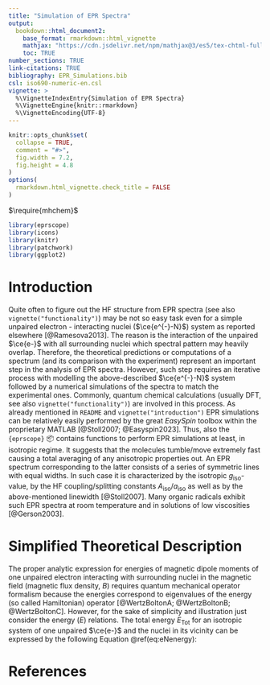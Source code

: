 ```yaml
---
title: "Simulation of EPR Spectra"
output: 
  bookdown::html_document2:
    base_format: rmarkdown::html_vignette
    mathjax: "https://cdn.jsdelivr.net/npm/mathjax@3/es5/tex-chtml-full.js"
    toc: TRUE
number_sections: TRUE
link-citations: TRUE
bibliography: EPR_Simulations.bib
csl: iso690-numeric-en.csl
vignette: >
  %\VignetteIndexEntry{Simulation of EPR Spectra}
  %\VignetteEngine{knitr::rmarkdown}
  %\VignetteEncoding{UTF-8}
---
```


```r
knitr::opts_chunk$set(
  collapse = TRUE,
  comment = "#>",
  fig.width = 7.2,
  fig.height = 4.8
)
options(
  rmarkdown.html_vignette.check_title = FALSE
)
```

$\require{mhchem}$

```r
library(eprscope)
library(icons)
library(knitr)
library(patchwork)
library(ggplot2)
```

# Introduction

Quite often to figure out the HF structure from EPR spectra (see also `vignette("functionality")`) may be not so easy task even for a simple unpaired electron - interacting nuclei ($\ce{e^{-}-N}$) system as reported elsewhere [@Ramesova2013]. The reason is the interaction of the unpaired $\ce{e-}$ with all surrounding nuclei which spectral pattern may heavily overlap. Therefore, the theoretical predictions or computations of a spectrum (and its comparison with the experiment) represent an important step in the analysis of EPR spectra. However, such step requires an iterative process with modelling the above-described $\ce{e^{-}-N}$ system followed by a numerical simulations of the spectra to match the experimental ones. Commonly, quantum chemical calculations (usually DFT, see also `vignette("functionality")`) are involved in this process. As already mentioned in `README` and `vignette("introduction")` EPR simulations can be relatively easily performed by the great *EasySpin* toolbox within the proprietary MATLAB [@Stoll2007; @Easyspin2023]. Thus, also the `{eprscope}` 📦 contains functions to perform EPR simulations at least, in isotropic regime. It suggests that the molecules tumble/move extremely fast causing a total averaging of any anisotropic properties out. An EPR spectrum corresponding to the latter consists of a series of symmetric lines with equal widths. In such case it is characterized by the isotropic $g_{\mathrm{iso}}$-value, by the HF coupling/splitting constants $A_{\mathrm{iso}}/a_{\mathrm{iso}}$ as well as by the above-mentioned linewidth [@Stoll2007]. Many organic radicals exhibit such EPR spectra at room temperature and in solutions of low viscosities [@Gerson2003].

# Simplified Theoretical Description

The proper analytic expression for energies of magnetic dipole moments of one unpaired electron interacting with surrounding nuclei in the magnetic field (magnetic flux density, $B$) requires quantum mechanical operator formalism because the energies correspond to eigenvalues of the energy (so called Hamiltonian) operator [@WertzBoltonA; @WertzBoltonB; @WertzBoltonC]. However, for the sake of simplicity and illustration just consider the energy ($E$) relations. The total energy $E_{\mathrm{Tot}}$ for an isotropic system of one unpaired $\ce{e-}$ and the nuclei in its vicinity can be expressed by the following Equation \@ref(eq:eNenergy):

```{=tex}
\begin{equation}
E({\mathrm{Tot}}) = E({\mathrm{eZeeman}}) - \sum_k^n E_k({\mathrm{NZeeman}}) + \sum_k^n E_k({\mathrm{eNinteraction}})
(\#eq:eNenergy)
\end{equation}
```
# References {.unnumbered}

